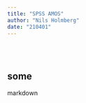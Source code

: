 ```yaml
---
title: "SPSS AMOS"
author: "Nils Holmberg"
date: "210401"
---
```

<br/><br/>

## some

markdown




